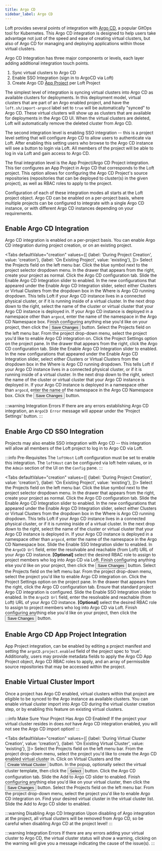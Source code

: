 ```yaml
---
title: Argo CD
sidebar_label: Argo CD
---
```



Loft provides several points of integration with [Argo CD](https://argo-cd.readthedocs.io/en/stable/),
a popular GitOps tool for Kubernetes. This Argo CD integration is designed to help users take
advantage not just of the speed and ease of creating virtual clusters, but also of Argo CD for
managing and deploying applications within those virtual clusters.

Argo CD Integration has three major components or levels, each layer adding additional
integration touch points.

1. Sync virtual clusters to Argo CD
2. Enable SSO Integration (sign in to ArgoCD via Loft)
3. Create Argo CD [App Project](https://argo-cd.readthedocs.io/en/stable/user-guide/projects/)
per Loft Project

The simplest level of integration is syncing virtual clusters into Argo CD as available clusters
for deployments. In this deployment model, virtual clusters that are part of an Argo enabled
project, and have the `loft.sh/import-argocd` label set to `true` will be automatically "synced"
to Argo CD. These virtual clusters will show up as clusters that are available for deployments
in the Argo CD UI. When the virtual clusters are deleted, Loft will automatically remove the
deleted cluster from Argo CD.

The second integration level is enabling SSO integration -- this is a project level setting that
will configure Argo CD to allow users to authenticate via Loft. After enabling this setting
users who browse to the Argo CD instance will see a button to login via Loft. All members of the
project will be able to log in via Loft and gain access to Argo CD.

The final integration level is the App Project/Argo CD Project integration. This tier configures
an App Project in Argo CD that corresponds to the Loft project. This option allows for
configuring the Argo CD Project's source repositories (repositories that can be deployed to
cluster(s) in the given project), as well as RBAC roles to apply to the project.

Configuration of each of these integration modes all starts at the Loft project object. Argo CD
can be enabled on a per-project basis, where multiple projects can be configured to integrate
with a single Argo CD instance, or with different Argo CD instances depending on your requirements.

## Enable Argo CD Integration

Argo CD integration is enabled on a per-project basis. You can enable Argo CD integration during
project creation, or on an existing project.

<Tabs
    defaultValue="creation"
    values={[
        {label: 'During Project Creation', value: 'creation'},
        {label: 'On Existing Project', value: 'existing'},
    ]}>
    <TabItem value="creation">
        <Flow id="enable-argocd-project-creation">
            <Step>
                Select the <NavStep>Projects</NavStep> field on the left menu bar.
            </Step>
            <Step>
                Click the blue symbol next to the project selector dropdown menu.
            </Step>
            <Step>
                In the drawer that appears from the right, create your project as normal.
            </Step>
            <Step>
                Click the <Label>Argo CD</Label> configuration tab.
            </Step>
            <Step>
                Slide the <Label>Enable Argo CD Integration</Label> slider to enabled.
            </Step>
            <Step>
                In the new configurations that appeared under the <Label>Enable Argo CD
                Integration</Label> slider, select either <Label>Clusters</Label> or
                <Label>Virtual Clusters</Label> from the dropdown box in the <Label>Where is
                Argo CD running</Label> dropdown. This tells Loft if your Argo CD instance lives
                in a connected physical cluster, or if it is running inside of a virtual cluster.
            </Step>
            <Step>
                In the next drop down to the right, select the name of the cluster or virtual
                cluster that your Argo CD instance is deployed in.
            </Step>
            <Step>
                If your Argo CD instance is deployed in a namespace other than `argocd`, enter
                the name of the namespace in the <Label>Argo CD Namespace</Label> box.
            </Step>
            <Step>
                Finish configuring anything else you'd like on your project, then click the
                <Button>Save Changes</Button> button.
            </Step>
        </Flow>
    </TabItem>
    <TabItem value="existing">
        <Flow id="enable-argocd-project-existing">
            <Step>
                Select the <NavStep>Projects</NavStep> field on the left menu bar.
            </Step>
            <Step>
                From the project drop-down menu, select the project you'd like to enable Argo CD
                integration on.
            </Step>
            <Step>
                Click the Project Settings option on the project pane.
            </Step>
            <Step>
                In the drawer that appears from the right, click the <Label>Argo CD</Label>
                configuration tab.
            </Step>
            <Step>
                Slide the <Label>Enable Argo CD Integration</Label> slider to enabled.
            </Step>
            <Step>
                In the new configurations that appeared under the <Label>Enable Argo CD
                Integration</Label> slider, select either <Label>Clusters</Label> or
                <Label>Virtual Clusters</Label> from the dropdown box in the <Label>Where is
                Argo CD running</Label> dropdown. This tells Loft if your Argo CD instance lives
                in a connected physical cluster, or if it is running inside of a virtual cluster.
            </Step>
            <Step>
                In the next drop down to the right, select the name of the cluster or virtual
                cluster that your Argo CD instance is deployed in.
            </Step>
            <Step>
                If your Argo CD instance is deployed in a namespace other than `argocd`, enter
                the name of the namespace in the <Label>Argo CD Namespace</Label> box.
            </Step>
            <Step>
                Click the <Button>Save Changes</Button> button.
            </Step>
        </Flow>
    </TabItem>
</Tabs>

:::warning Integration Errors
If there are any errors establishing Argo CD integration, an `ArgoCD Error` message will appear
under the 'Project Settings' button.
:::


## Enable Argo CD SSO Integration

Projects may also enable SSO integration with Argo CD -- this integration will allow all members
of the Loft project to log in to Argo CD via Loft.

:::info Pre-Requisites
The `loftHost` Loft configuration must be set to enable this integration. The `loftHost` can be
configured via loft helm values, or in the `Admin` section of the UI on the `Config` pane.
:::

<Tabs
    defaultValue="creation"
    values={[
        {label: 'During Project Creation', value: 'creation'},
        {label: 'On Existing Project', value: 'existing'},
    ]}>
    <TabItem value="creation">
        <Flow id="enable-argocd-sso-project-creation">
            <Step>
                Select the <NavStep>Projects</NavStep> field on the left menu bar.
            </Step>
            <Step>
                Click the blue symbol next to the project selector dropdown menu.
            </Step>
            <Step>
                In the drawer that appears from the right, create your project as normal.
            </Step>
            <Step>
                Click the <Label>Argo CD</Label> configuration tab.
            </Step>
            <Step>
                Slide the <Label>Enable Argo CD Integration</Label> slider to enabled.
            </Step>
            <Step>
                In the new configurations that appeared under the <Label>Enable Argo CD
                Integration</Label> slider, select either <Label>Clusters</Label> or
                <Label>Virtual Clusters</Label> from the dropdown box in the <Label>Where is
                Argo CD running</Label> dropdown. This tells Loft if your Argo CD instance lives
                in a connected physical cluster, or if it is running inside of a virtual cluster.
            </Step>
            <Step>
                In the next drop down to the right, select the name of the cluster or virtual
                cluster that your Argo CD instance is deployed in.
            </Step>
            <Step>
                If your Argo CD instance is deployed in a namespace other than `argocd`, enter
                the name of the namespace in the <Label>Argo CD Namespace</Label> box.
            </Step>
            <Step>
                Slide the <Label>Enable SSO Integration</Label> slider to enabled.
            </Step>
            <Step>
                In the `ArgoCD Url` field, enter the resolvable and reachable (from Loft) URL of
                your Argo CD instance.
            </Step>
            <Step>
                <b>[Optional]</b> select the desired RBAC role to assign to project members who
                log into Argo CD via Loft.
            </Step>
            <Step>
                Finish configuring anything else you'd like on your project, then click the
                <Button>Save Changes</Button> button.
            </Step>
        </Flow>
    </TabItem>
    <TabItem value="existing">
        <Flow id="enable-argocd-sso-project-existing">
            <Step>
                Select the <NavStep>Projects</NavStep> field on the left menu bar.
            </Step>
            <Step>
                From the project drop-down menu, select the project you'd like to enable Argo CD
                integration on.
            </Step>
            <Step>
                Click the Project Settings option on the project pane.
            </Step>
            <Step>
                In the drawer that appears from the right, click the <Label>Argo CD</Label>
                configuration tab.
            </Step>
            <Step>
                Ensure that standard project Argo CD integration is configured.
            </Step>
            <Step>
                Slide the <Label>Enable SSO Integration</Label> slider to enabled.
            </Step>
            <Step>
                In the `ArgoCD Url` field, enter the resolvable and reachable (from Loft) URL of
                your Argo CD instance.
            </Step>
            <Step>
                <b>[Optional]</b> select the desired RBAC role to assign to project members who
                log into Argo CD via Loft.
            </Step>
            <Step>
                Finish configuring anything else you'd like on your project, then click the
                <Button>Save Changes</Button> button.
            </Step>
        </Flow>
    </TabItem>
</Tabs>


## Enable Argo CD App Project Integration

App Project integration, can be enabled by editing a project manifest and setting the
`argoCD.project.enabled` field of the project spec to 'true'. Additionally, users may
provide metadata fields to apply the Argo CD App Project object, Argo CD RBAC roles to apply,
and an array of permissible source repositories that may be accessed within the project.


## Enable Virtual Cluster Import

Once a project has Argo CD enabled, virtual clusters within that project are eligible to be
synced to the Argo instance as available clusters. You can enable virtual cluster import into
Argo CD during the virtual cluster creation step, or by enabling this feature on existing
virtual clusters.

:::info Make Sure Your Project Has Argo CD Enabled!
If the project your virtual cluster resides in does *not* have Argo CD integration enabled, you
will not see the Argo CD import option!
:::

<Tabs
    defaultValue="creation"
    values={[
        {label: 'During Virtual Cluster Creation', value: 'creation'},
        {label: 'On Existing Virtual Cluster', value: 'existing'},
    ]}>
    <TabItem value="creation">
        <Flow id="enable-argocd-import-creation">
            <Step>
                Select the <NavStep>Projects</NavStep> field on the left menu bar.
            </Step>
            <Step>
                From the project drop-down menu, select the project you'd like to create the
                Argo CD enabled virtual cluster in.
            </Step>
            <Step>
                Click on Virtual Clusters and the <Button>Create Virtual Cluster</Button> button.
            </Step>
            <Step>
                In the popup, optionally select the virtual cluster template, then click the
                <Button>Select</Button> button.
            </Step>
            <Step>
                Click the <Label>Argo CD</Label> configuration tab.
            </Step>
            <Step>
                Slide the <Label>Add to Argo CD</Label> slider to enabled.
            </Step>
            <Step>
                Finish configuring anything else you'd like on your virtual cluster, then click the
                <Button>Save Changes</Button> button.
            </Step>
        </Flow>
    </TabItem>
    <TabItem value="existing">
        <Flow id="enable-argocd-import-existing">
            <Step>
                Select the <NavStep>Projects</NavStep> field on the left menu bar.
            </Step>
            <Step>
                From the project drop-down menu, select the project you'd like to enable Argo CD
                integration on.
            </Step>
            <Step>
                Find your desired virtual cluster in the virtual cluster list. Slide the
                <Label>Add to Argo CD</Label> slider to enabled.
            </Step>
        </Flow>
    </TabItem>
</Tabs>

:::warning Disabling Argo CD Integration
Upon disabling of Argo integration at the project, all virtual clusters will be removed from Argo
CD, so be careful when disabling Argo CD at the project level!
:::

:::warning Integration Errors
If there are any errors adding your virtual cluster to Argo CD, the virtual cluster status will
show a warning, clicking on the warning will give you a message indicating the cause of the issue(s).
:::
